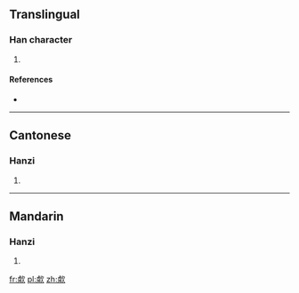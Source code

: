 ==Translingual==

===Han character===
{{Han char|rn=76|rad=欠|as=11|sn=15|four=2728<sub>2</sub>|canj=卜木弓人 (YDNO)}}

# {{defn|Han|sort=欠11}}

====References====
* {{Han ref|kx=0572.010|dkj=16186|dj=0960.010|hdz=32150.020|uh=6B51|ud=27473|bh=E5F0|bd=58864}}

----

==Cantonese==

===Hanzi===
{{yue-hanzi|jyut=|y=fu1}}

# {{defn|lang=yue|sort=欠11}}

----

==Mandarin==

===Hanzi===
{{cmn-hanzi|pin=[[hū]] ([[hu1]]), [[pēn]] ([[pen1]])|wg=hu<sup>1</sup>, p'en<sup>1</sup>}}

# {{defn|lang=cmn|sort=欠11}}

[[fr:歑]]
[[pl:歑]]
[[zh:歑]]